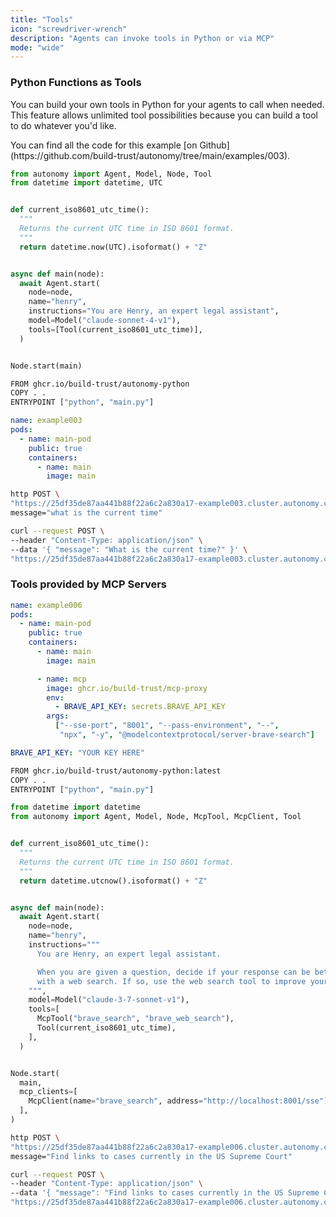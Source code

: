 ```yaml
---
title: "Tools"
icon: "screwdriver-wrench"
description: "Agents can invoke tools in Python or via MCP"
mode: "wide"
---
```


### Python Functions as Tools

You can build your own tools in Python for your agents to call when needed. This feature allows unlimited tool possibilities because you can build a tool to do whatever you'd like.

<Tip>
  You can find all the code for this example [on Github](https://github.com/build-trust/autonomy/tree/main/examples/003).
</Tip>

```python images/main/main.py
from autonomy import Agent, Model, Node, Tool
from datetime import datetime, UTC


def current_iso8601_utc_time():
  """
  Returns the current UTC time in ISO 8601 format.
  """
  return datetime.now(UTC).isoformat() + "Z"


async def main(node):
  await Agent.start(
    node=node,
    name="henry",
    instructions="You are Henry, an expert legal assistant",
    model=Model("claude-sonnet-4-v1"),
    tools=[Tool(current_iso8601_utc_time)],
  )


Node.start(main)
```

```bash images/main/Dockerfile
FROM ghcr.io/build-trust/autonomy-python
COPY . .
ENTRYPOINT ["python", "main.py"]
```

```yaml autonomy.yaml
name: example003
pods:
  - name: main-pod
    public: true
    containers:
      - name: main
        image: main
```


<CodeGroup>

```bash httpie
http POST \
"https://25df35de87aa441b88f22a6c2a830a17-example003.cluster.autonomy.computer/agents/henry" \
message="what is the current time"
```


```bash curl
curl --request POST \
--header "Content-Type: application/json" \
--data '{ "message": "What is the current time?" }' \
"https://25df35de87aa441b88f22a6c2a830a17-example003.cluster.autonomy.computer/agents/henry"
```

</CodeGroup>

### Tools provided by MCP Servers


```yaml autonomy.yaml
name: example006
pods:
  - name: main-pod
    public: true
    containers:
      - name: main
        image: main

      - name: mcp
        image: ghcr.io/build-trust/mcp-proxy
        env:
          - BRAVE_API_KEY: secrets.BRAVE_API_KEY
        args:
          ["--sse-port", "8001", "--pass-environment", "--",
           "npx", "-y", "@modelcontextprotocol/server-brave-search"]
```

```yaml secrets.yaml
BRAVE_API_KEY: "YOUR KEY HERE"
```

```bash images/main/Dockerfile
FROM ghcr.io/build-trust/autonomy-python:latest
COPY . .
ENTRYPOINT ["python", "main.py"]
```

```python images/main/main.py
from datetime import datetime
from autonomy import Agent, Model, Node, McpTool, McpClient, Tool


def current_iso8601_utc_time():
  """
  Returns the current UTC time in ISO 8601 format.
  """
  return datetime.utcnow().isoformat() + "Z"


async def main(node):
  await Agent.start(
    node=node,
    name="henry",
    instructions="""
      You are Henry, an expert legal assistant.

      When you are given a question, decide if your response can be better
      with a web search. If so, use the web search tool to improve your response.
    """,
    model=Model("claude-3-7-sonnet-v1"),
    tools=[
      McpTool("brave_search", "brave_web_search"),
      Tool(current_iso8601_utc_time),
    ],
  )


Node.start(
  main,
  mcp_clients=[
    McpClient(name="brave_search", address="http://localhost:8001/sse"),
  ],
)
```

<CodeGroup>

```bash httpie
http POST \
"https://25df35de87aa441b88f22a6c2a830a17-example006.cluster.autonomy.computer/agents/henry" \
message="Find links to cases currently in the US Supreme Court"
```


```bash curl
curl --request POST \
--header "Content-Type: application/json" \
--data '{ "message": "Find links to cases currently in the US Supreme Court" }' \
"https://25df35de87aa441b88f22a6c2a830a17-example006.cluster.autonomy.computer/agents/henry"
```

</CodeGroup>
